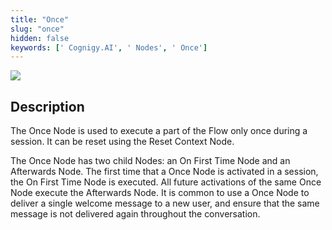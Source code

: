 ```yaml
---
title: "Once"
slug: "once"
hidden: false
keywords: [' Cognigy.AI', ' Nodes', ' Once']
---
```


<Frame>
  <img class="image-center" src="/_assets/ai/develop/node-reference/logic/once.png" style={{ width: 'auto' }} />
</Frame>

## Description

The Once Node is used to execute a part of the Flow only once during a session. It can be reset using the Reset Context Node.

The Once Node has two child Nodes: an On First Time Node and an Afterwards Node. The first time that a Once Node is activated in a session, the On First Time Node is executed. All future activations of the same Once Node execute the Afterwards Node. It is common to use a Once Node to deliver a single welcome message to a new user, and ensure that the same message is not delivered again throughout the conversation.